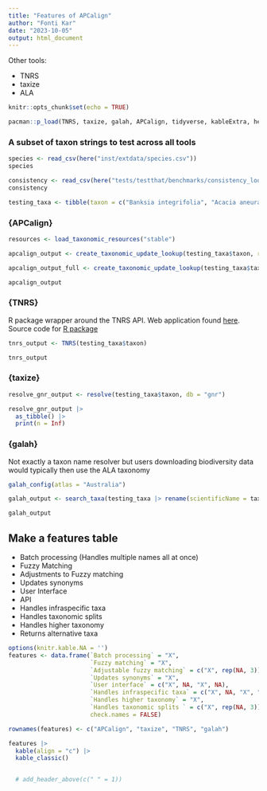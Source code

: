 ```yaml
---
title: "Features of APCalign"
author: "Fonti Kar"
date: "2023-10-05"
output: html_document
---
```


Other tools: 

- TNRS
- taxize
- ALA

```r
knitr::opts_chunk$set(echo = TRUE)

pacman::p_load(TNRS, taxize, galah, APCalign, tidyverse, kableExtra, here)
```

### A subset of taxon strings to test across all tools

```r
species <- read_csv(here("inst/extdata/species.csv"))
species

consistency <- read_csv(here("tests/testthat/benchmarks/consistency_lookup.csv"))
consistency

testing_taxa <- tibble(taxon = c("Banksia integrifolia", "Acacia aneura", "Commersonia rosea", "Grevillea umbellulata subsp. acerosa", "Fabaceae sp.", "Dryandra sp.", "Athrotaxis laxiflolia", "Galactia striata", "Hibbertia stricta", "Ecalypha indica australis"))


```

### {APCalign}

```r
resources <- load_taxonomic_resources("stable")

apcalign_output <- create_taxonomic_update_lookup(testing_taxa$taxon, resources = resources)

apcalign_output_full <- create_taxonomic_update_lookup(testing_taxa$taxon, resources = resources, full = TRUE)

apcalign_output
```

### {TNRS}

R package wrapper around the TNRS API. Web application found [here](https://tnrs.biendata.org/). Source code for [R package](https://github.com/EnquistLab/RTNRS)

```r
tnrs_output <- TNRS(testing_taxa$taxon)

tnrs_output
```

### {taxize}

```r
resolve_gnr_output <- resolve(testing_taxa$taxon, db = "gnr")

resolve_gnr_output |>
  as_tibble() |> 
  print(n = Inf)
```

### {galah}

Not exactly a taxon name resolver but users downloading biodiversity data would typically then use the ALA taxonomy 

```r
galah_config(atlas = "Australia")

galah_output <- search_taxa(testing_taxa |> rename(scientificName = taxon))

galah_output
```


## Make a features table

- Batch processing (Handles multiple names all at once)
- Fuzzy Matching
- Adjustments to Fuzzy matching
- Updates synonyms
- User Interface
- API
- Handles infraspecific taxa
- Handles taxonomic splits 
- Handles higher taxonomy
- Returns alternative taxa

```r
options(knitr.kable.NA = '')
features <- data.frame(`Batch processing` = "X",
                       `Fuzzy matching` = "X",
                       `Adjustable fuzzy matching` = c("X", rep(NA, 3)),
                       `Updates synonyms` = "X",
                       `User interface` = c("X", NA, "X", NA),
                       `Handles infraspecific taxa` = c("X", NA, "X", "X"),
                       `Handles higher taxonomy` = "X",
                       `Handles taxonomic splits ` = c("X", rep(NA, 3)),
                       check.names = FALSE) 

rownames(features) <- c("APCalign", "taxize", "TNRS", "galah")

features |> 
  kable(align = "c") |> 
  kable_classic() 


  # add_header_above(c(" " = 1))
```

